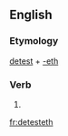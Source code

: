 ==English==

===Etymology===
[[detest]] + [[-eth]]

===Verb===
{{infl|en|verb form}}

# {{archaic third-person singular of|detest}}

[[fr:detesteth]]